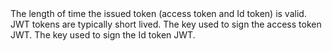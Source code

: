 
<APIBlock>
  <APIField name="JWT duration" required>
    The length of time the issued token (access token and Id token) is valid.  JWT tokens are typically short lived.
  </APIField>
  <APIField name="Access token signing key" optional>
    The key used to sign the access token JWT.
  </APIField>
  <APIField name="Id token signing key" optional>
    The key used to sign the Id token JWT.
  </APIField>
</APIBlock>

